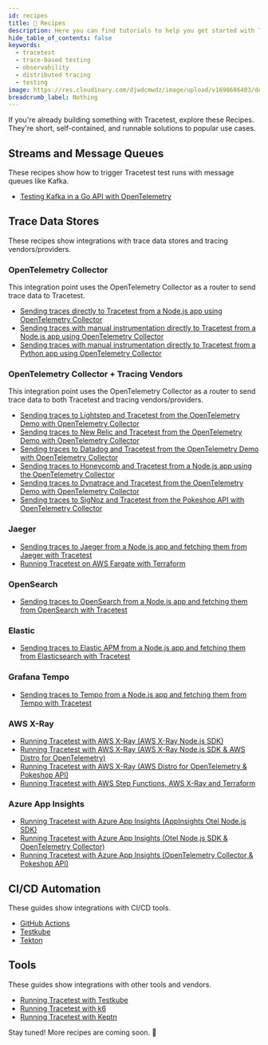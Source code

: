 ```yaml
---
id: recipes
title: 🍱 Recipes
description: Here you can find tutorials to help you get started with Tracetest.
hide_table_of_contents: false
keywords:
  - tracetest
  - trace-based testing
  - observability
  - distributed tracing
  - testing
image: https://res.cloudinary.com/djwdcmwdz/image/upload/v1698686403/docs/Blog_Thumbnail_14_rsvkmo.jpg
breadcrumb_label: Nothing
---
```


If you're already building something with Tracetest, explore these Recipes. They're short, self-contained, and runnable solutions to popular use cases.

## Streams and Message Queues

These recipes show how to trigger Tracetest test runs with message queues like Kafka.

- [Testing Kafka in a Go API with OpenTelemetry](./recipes/testing-kafka-go-api-with-opentelemetry-tracetest.mdx)

## Trace Data Stores

These recipes show integrations with trace data stores and tracing vendors/providers.

### OpenTelemetry Collector

This integration point uses the OpenTelemetry Collector as a router to send trace data to Tracetest.

- [Sending traces directly to Tracetest from a Node.js app using OpenTelemetry Collector](./recipes/running-tracetest-without-a-trace-data-store.mdx)
- [Sending traces with manual instrumentation directly to Tracetest from a Node.js app using OpenTelemetry Collector](./recipes/running-tracetest-without-a-trace-data-store-with-manual-instrumentation.md)
- [Sending traces with manual instrumentation directly to Tracetest from a Python app using OpenTelemetry Collector](./recipes/running-python-app-with-opentelemetry-collector-and-tracetest.md)

### OpenTelemetry Collector + Tracing Vendors

This integration point uses the OpenTelemetry Collector as a router to send trace data to both Tracetest and tracing vendors/providers.

- [Sending traces to Lightstep and Tracetest from the OpenTelemetry Demo with OpenTelemetry Collector](./recipes/running-tracetest-with-lightstep.md)
- [Sending traces to New Relic and Tracetest from the OpenTelemetry Demo with OpenTelemetry Collector](./recipes/running-tracetest-with-new-relic.md)
- [Sending traces to Datadog and Tracetest from the OpenTelemetry Demo with OpenTelemetry Collector](./recipes/running-tracetest-with-datadog.md)
- [Sending traces to Honeycomb and Tracetest from a Node.js app using the OpenTelemetry Collector](./recipes/running-tracetest-with-honeycomb.md)
- [Sending traces to Dynatrace and Tracetest from the OpenTelemetry Demo with OpenTelemetry Collector](./recipes/running-tracetest-with-dynatrace.md)
- [Sending traces to SigNoz and Tracetest from the Pokeshop API with OpenTelemetry Collector](./recipes/running-tracetest-with-signoz-pokeshop.md)

### Jaeger

- [Sending traces to Jaeger from a Node.js app and fetching them from Jaeger with Tracetest](./recipes/running-tracetest-with-jaeger.md)
- [Running Tracetest on AWS Fargate with Terraform](./recipes/running-tracetest-with-aws-terraform.md)

### OpenSearch

- [Sending traces to OpenSearch from a Node.js app and fetching them from OpenSearch with Tracetest](./recipes/running-tracetest-with-opensearch.md)

### Elastic

- [Sending traces to Elastic APM from a Node.js app and fetching them from Elasticsearch with Tracetest](./recipes/running-tracetest-with-elasticapm.md)

### Grafana Tempo

- [Sending traces to Tempo from a Node.js app and fetching them from Tempo with Tracetest](./recipes/running-tracetest-with-tempo.md)

### AWS X-Ray

- [Running Tracetest with AWS X-Ray (AWS X-Ray Node.js SDK)](./recipes/running-tracetest-with-aws-x-ray.md)
- [Running Tracetest with AWS X-Ray (AWS X-Ray Node.js SDK & AWS Distro for OpenTelemetry)](./recipes/running-tracetest-with-aws-x-ray-adot.md)
- [Running Tracetest with AWS X-Ray (AWS Distro for OpenTelemetry & Pokeshop API)](./recipes/running-tracetest-with-aws-x-ray-pokeshop.md)
- [Running Tracetest with AWS Step Functions, AWS X-Ray and Terraform](./recipes/running-tracetest-with-step-functions-terraform.md)

### Azure App Insights

- [Running Tracetest with Azure App Insights (AppInsights Otel Node.js SDK)](./recipes/running-tracetest-with-azure-app-insights.md)
- [Running Tracetest with Azure App Insights (Otel Node.js SDK & OpenTelemetry Collector)](./recipes/running-tracetest-with-azure-app-insights-collector.md)
- [Running Tracetest with Azure App Insights (OpenTelemetry Collector & Pokeshop API)](./recipes/running-tracetest-with-azure-app-insights-pokeshop.md)

## CI/CD Automation

These guides show integrations with CI/CD tools.

- [GitHub Actions](../ci-cd-automation/github-actions-pipeline.md)
- [Testkube](../ci-cd-automation/testkube-pipeline.md)
- [Tekton](../ci-cd-automation/tekton-pipeline.md)

## Tools

These guides show integrations with other tools and vendors.

- [Running Tracetest with Testkube](../tools-and-integrations/testkube.md)
- [Running Tracetest with k6](../tools-and-integrations/k6.md)
- [Running Tracetest with Keptn](../tools-and-integrations/keptn.md)

Stay tuned! More recipes are coming soon. 🚀
